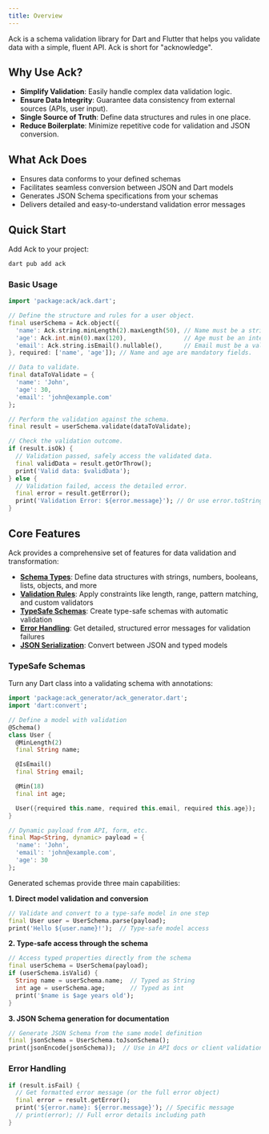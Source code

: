 ```yaml
---
title: Overview
---
```

Ack is a schema validation library for Dart and Flutter that helps you validate data with a simple, fluent API. Ack is short for "acknowledge".

## Why Use Ack?

- **Simplify Validation**: Easily handle complex data validation logic.
- **Ensure Data Integrity**: Guarantee data consistency from external sources (APIs, user input).
- **Single Source of Truth**: Define data structures and rules in one place.
- **Reduce Boilerplate**: Minimize repetitive code for validation and JSON conversion.

## What Ack Does

- Ensures data conforms to your defined schemas
- Facilitates seamless conversion between JSON and Dart models
- Generates JSON Schema specifications from your schemas
- Delivers detailed and easy-to-understand validation error messages

## Quick Start

Add Ack to your project:

```bash
dart pub add ack
```

### Basic Usage

```dart
import 'package:ack/ack.dart';

// Define the structure and rules for a user object.
final userSchema = Ack.object({
  'name': Ack.string.minLength(2).maxLength(50), // Name must be a string between 2 and 50 chars.
  'age': Ack.int.min(0).max(120),                // Age must be an integer between 0 and 120.
  'email': Ack.string.isEmail().nullable(),      // Email must be a valid format, but can be null.
}, required: ['name', 'age']); // Name and age are mandatory fields.

// Data to validate.
final dataToValidate = {
  'name': 'John',
  'age': 30,
  'email': 'john@example.com'
};

// Perform the validation against the schema.
final result = userSchema.validate(dataToValidate);

// Check the validation outcome.
if (result.isOk) {
  // Validation passed, safely access the validated data.
  final validData = result.getOrThrow();
  print('Valid data: $validData');
} else {
  // Validation failed, access the detailed error.
  final error = result.getError();
  print('Validation Error: ${error.message}'); // Or use error.toString() for full details.
}
```

## Core Features

Ack provides a comprehensive set of features for data validation and transformation:

- **[Schema Types](/core-concepts/schemas)**: Define data structures with strings, numbers, booleans, lists, objects, and more
- **[Validation Rules](/core-concepts/validation)**: Apply constraints like length, range, pattern matching, and custom validators
- **[TypeSafe Schemas](/core-concepts/typesafe-schemas)**: Create type-safe schemas with automatic validation
- **[Error Handling](/core-concepts/error-handling)**: Get detailed, structured error messages for validation failures
- **[JSON Serialization](/core-concepts/json-serialization)**: Convert between JSON and typed models

### TypeSafe Schemas

Turn any Dart class into a validating schema with annotations:

```dart
import 'package:ack_generator/ack_generator.dart';
import 'dart:convert';

// Define a model with validation
@Schema()
class User {
  @MinLength(2)
  final String name;

  @IsEmail()
  final String email;

  @Min(18)
  final int age;

  User({required this.name, required this.email, required this.age});
}

// Dynamic payload from API, form, etc.
final Map<String, dynamic> payload = {
  'name': 'John',
  'email': 'john@example.com',
  'age': 30
};
```

Generated schemas provide three main capabilities:

**1. Direct model validation and conversion**

```dart
// Validate and convert to a type-safe model in one step
final User user = UserSchema.parse(payload);
print('Hello ${user.name}!');  // Type-safe model access
```

**2. Type-safe access through the schema**

```dart
// Access typed properties directly from the schema
final userSchema = UserSchema(payload);
if (userSchema.isValid) {
  String name = userSchema.name;  // Typed as String
  int age = userSchema.age;       // Typed as int
  print('$name is $age years old');
}
```

**3. JSON Schema generation for documentation**

```dart
// Generate JSON Schema from the same model definition
final jsonSchema = UserSchema.toJsonSchema();
print(jsonEncode(jsonSchema));  // Use in API docs or client validation
```

### Error Handling

```dart
if (result.isFail) {
  // Get formatted error message (or the full error object)
  final error = result.getError();
  print('${error.name}: ${error.message}'); // Specific message
  // print(error); // Full error details including path
}
```